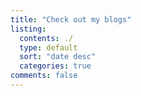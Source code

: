 ```yaml
---
title: "Check out my blogs"
listing:
  contents: ./
  type: default
  sort: "date desc"
  categories: true
comments: false
---
```

